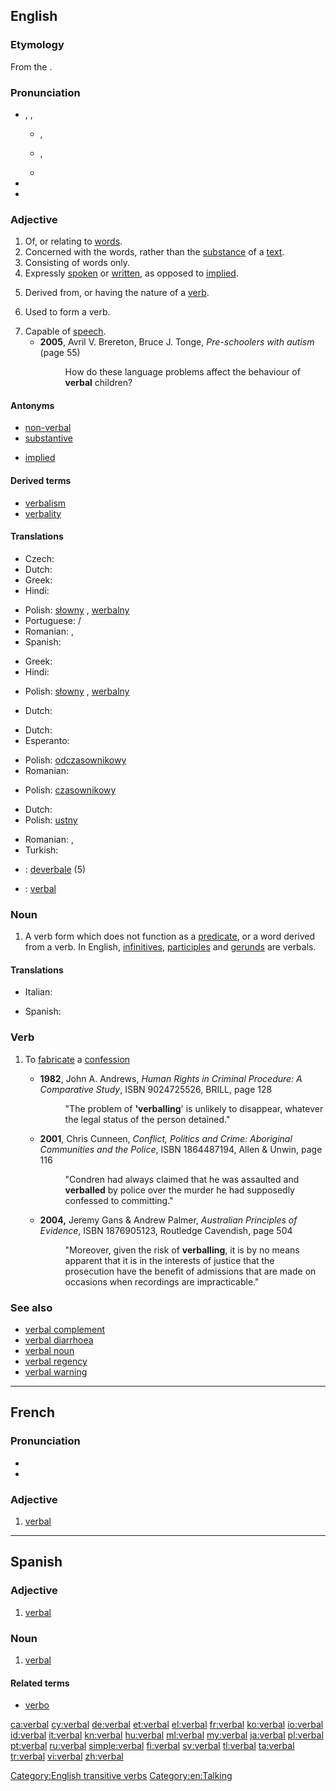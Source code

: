 ==English==
{{wikipedia|dab=verbal}}

===Etymology===
From the {{etyl|LL.}} {{term|verbalis||'belonging to a [[word]]|lang=la}}.

===Pronunciation===
* {{enPR|vûrʹ-bəl}}, {{IPA|/ˈvɜr.bəl/}}, {{SAMPA|/"v3r.b@l/}}
** {{a|UK}} {{IPA|[ˈvɜː.bəɫ]}}, {{SAMPA|["v3:.b@5]}}
** {{a|US}} {{IPA|[ˈvɜ˞.bəɫ]}}, {{SAMPA|["v3`.b@5]}}
** {{audio|en-us-verbal.ogg|Audio (US)}}
* {{rhymes|ɜː(r)bəl}}
* {{hyphenation|ver|bal}}

===Adjective===
{{en-adj|-}}

# Of, or relating to [[word]]s.
# Concerned with the words, rather than the [[substance]] of a [[text]].
# Consisting of words only.
# Expressly [[spoken]] or [[written]], as opposed to [[implied]].
# {{grammar}} Derived from, or having the nature of a [[verb]].
# {{grammar}} Used to form a verb.
# Capable of [[speech]].
#* '''2005''', Avril V. Brereton, Bruce J. Tonge, ''Pre-schoolers with autism'' (page 55)
#*: How do these language problems affect the behaviour of '''verbal''' children?

====Antonyms====
* [[non-verbal]]
* [[substantive]]
* {{sense|expressly stated}} [[implied]]

====Derived terms====
* [[verbalism]]
* [[verbality]]

====Translations====
{{trans-top|of, or relating to words}}
* Czech: {{t-|cs|slovní|m}}
* Dutch: {{t+|nl|verbaal}}
* Greek: {{t|el|λεκτικός|tr=lektikós}}
* Hindi: {{t-|hi|शाब्दिक|tr=śābdik|xs=Hindi}}
{{trans-mid}}
* Polish: [[słowny]] {{m}}, [[werbalny]] {{m}}
* Portuguese: {{t+|pt|verbal|m}}/{{f}}
* Romanian: {{t-|ro|verbal|m}}, {{t-|ro|oral|m}}
* Spanish: {{t-|es|verbal}}
{{trans-bottom}}

{{trans-top|concerned with the words}}
* Greek: {{t|el|λεκτικός|tr=lektikós}}
* Hindi: {{t-|hi|शाब्दिक|tr=śābdik|xs=Hindi}}
{{trans-mid}}
* Polish: [[słowny]] {{m}}, [[werbalny]] {{m}}
{{trans-bottom}}

{{trans-top|consisting of words only}}
{{trans-mid}}
{{trans-bottom}}

{{trans-top|expressly spoken or written, as opposed to implied}}
* Dutch: {{t-|nl|letterlijk}}
{{trans-mid}}
{{trans-bottom}}

{{trans-top|derived from, or having the nature of a verb}}
* Dutch: {{t|nl|werkwoordelijk}}
* Esperanto: {{t|eo|verba}}
{{trans-mid}}
* Polish: [[odczasownikowy]] {{m}}
* Romanian: {{t|ro|verbal|m}}
{{trans-bottom}}

{{trans-top|used to form a verb}}
* Polish: [[czasownikowy]] {{m}}
{{trans-mid}}
{{trans-bottom}}

{{trans-top|spoken and not written; oral}}
* Dutch: {{t+|nl|mondeling}}
* Polish: [[ustny]] {{m}}
{{trans-mid}}
* Romanian: {{t|ro|verbal|m}}, {{t|ro|oral|m|n}}
* Turkish: {{t|tr|sözlü}}
{{trans-bottom}}

{{checktrans-top}}
* {{ttbc|it}}: [[deverbale]] (5)
* {{ttbc|nov}}: [[verbal]]
{{trans-bottom}}

===Noun===
{{en-noun}}

# {{grammar}} A verb form which does not function as a [[predicate]], or a word derived from a verb. In English, [[infinitive]]s, [[participle]]s and [[gerund]]s are verbals.

====Translations====
{{trans-top|grammar}}
* Italian: {{t+|it|deverbale|m}}
{{trans-mid}}
* Spanish: {{t-|es|verbal|m}}
{{trans-bottom}}

===Verb===
{{en-verb|verbals|verballing|verballed}}

# {{transitive|British|Australia}} To [[fabricate]] a [[confession]]
#* '''1982''', John A. Andrews, ''Human Rights in Criminal Procedure: A Comparative Study'', ISBN 9024725526, BRILL, page 128
#*: "The problem of ''''verballing'''' is unlikely to disappear, whatever the legal status of the person detained."
#* '''2001''', Chris Cunneen, ''Conflict, Politics and Crime: Aboriginal Communities and the Police'', ISBN 1864487194, Allen & Unwin, page 116
#*: "Condren had always claimed that he was assaulted and '''verballed''' by police over the murder he had supposedly confessed to committing."
#* '''2004,''' Jeremy Gans & Andrew Palmer, ''Australian Principles of Evidence'', ISBN 1876905123, Routledge Cavendish, page 504
#*: "Moreover, given the risk of '''verballing''', it is by no means apparent that it is in the interests of justice that the prosecution have the benefit of admissions that are made on occasions when recordings are impracticable."

===See also===
* [[verbal complement]]
* [[verbal diarrhoea]]
* [[verbal noun]]
* [[verbal regency]]
* [[verbal warning]]

[[Category:English transitive verbs]]
[[Category:en:Talking]]

----

==French==

===Pronunciation===
* {{IPA|/vɛʁ.bal/|lang=fr}}
* {{homophones|verbale|verbales|lang=fr}}

===Adjective===
{{fr-adj-al|verb}}

# [[#English|verbal]]

----

==Spanish==

===Adjective===
{{es-adj|pl=verbales}}

# [[#English|verbal]]

===Noun===
{{es-noun|mf|pl=verbales}}

# {{grammar|lang=es}} [[#English|verbal]]

====Related terms====
* [[verbo]]

[[ca:verbal]]
[[cy:verbal]]
[[de:verbal]]
[[et:verbal]]
[[el:verbal]]
[[fr:verbal]]
[[ko:verbal]]
[[io:verbal]]
[[id:verbal]]
[[it:verbal]]
[[kn:verbal]]
[[hu:verbal]]
[[ml:verbal]]
[[my:verbal]]
[[ja:verbal]]
[[pl:verbal]]
[[pt:verbal]]
[[ru:verbal]]
[[simple:verbal]]
[[fi:verbal]]
[[sv:verbal]]
[[tl:verbal]]
[[ta:verbal]]
[[tr:verbal]]
[[vi:verbal]]
[[zh:verbal]]